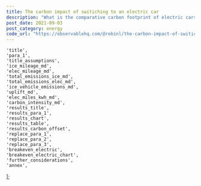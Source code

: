 ```yaml
---
title: The carbon impact of switiching to an electric car
description: "What is the comparative carbon footprint of electric cars?  As an existing petrol ICE car owner, should you switch to an electric car"
post_date: 2021-09-03
post_category: energy
code_url: "https://observablehq.com/@robinl/the-carbon-impact-of-switiching-to-an-electric-car"
---
```




    'title',
    'para_1',
    'title_assumptions',
    'ice_mileage_md',
    'elec_mileage_md',
    'total_emissions_ice_md',
    'total_emissions_elec_md',
    'ice_vehicle_emissions_md',
    'uplift_md',
    'elec_miles_kwh_md',
    'carbon_intensity_md',
    'results_title',
    'results_para_1',
    'results_chart',
    'results_table',
    'results_carbon_offset',
    'replace_para_1',
    'replace_para_2',
    'replace_para_3',
    'breakeven_electric',
    'breakeven_electric_chart',
    'further_considerations',
    'annex',
];

<ObservableNotebook notebook={notebook} cells={output_order} />

